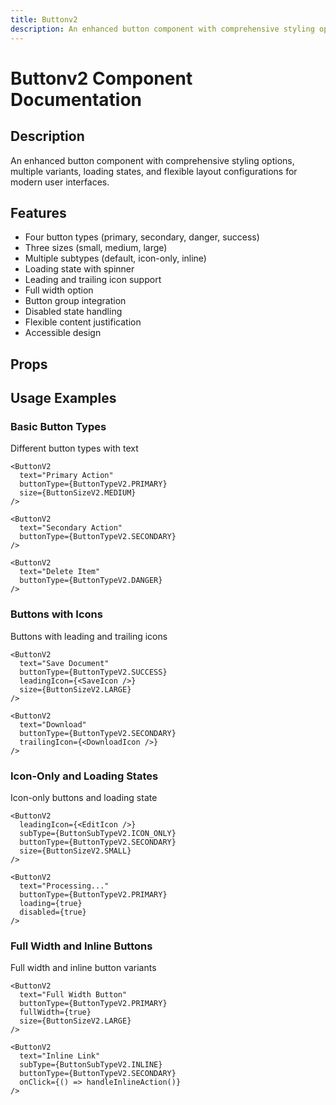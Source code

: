 ```yaml
---
title: Buttonv2
description: An enhanced button component with comprehensive styling options, multiple variants, loading states, and flexible layout configurations for modern user interfaces.
---
```



# Buttonv2 Component Documentation

## Description
An enhanced button component with comprehensive styling options, multiple variants, loading states, and flexible layout configurations for modern user interfaces.

## Features
- Four button types (primary, secondary, danger, success)
- Three sizes (small, medium, large)
- Multiple subtypes (default, icon-only, inline)
- Loading state with spinner
- Leading and trailing icon support
- Full width option
- Button group integration
- Disabled state handling
- Flexible content justification
- Accessible design

## Props

<BlendTypeTable componentMeta={buttonv2Meta} />

## Usage Examples

### Basic Button Types
Different button types with text

```tsx
<ButtonV2 
  text="Primary Action" 
  buttonType={ButtonTypeV2.PRIMARY} 
  size={ButtonSizeV2.MEDIUM}
/>

<ButtonV2 
  text="Secondary Action" 
  buttonType={ButtonTypeV2.SECONDARY} 
/>

<ButtonV2 
  text="Delete Item" 
  buttonType={ButtonTypeV2.DANGER} 
/>
```

### Buttons with Icons
Buttons with leading and trailing icons

```tsx
<ButtonV2 
  text="Save Document" 
  buttonType={ButtonTypeV2.SUCCESS}
  leadingIcon={<SaveIcon />}
  size={ButtonSizeV2.LARGE}
/>

<ButtonV2 
  text="Download" 
  buttonType={ButtonTypeV2.SECONDARY}
  trailingIcon={<DownloadIcon />}
/>
```

### Icon-Only and Loading States
Icon-only buttons and loading state

```tsx
<ButtonV2 
  leadingIcon={<EditIcon />}
  subType={ButtonSubTypeV2.ICON_ONLY}
  buttonType={ButtonTypeV2.SECONDARY}
  size={ButtonSizeV2.SMALL}
/>

<ButtonV2 
  text="Processing..." 
  buttonType={ButtonTypeV2.PRIMARY}
  loading={true}
  disabled={true}
/>
```

### Full Width and Inline Buttons
Full width and inline button variants

```tsx
<ButtonV2 
  text="Full Width Button" 
  buttonType={ButtonTypeV2.PRIMARY}
  fullWidth={true}
  size={ButtonSizeV2.LARGE}
/>

<ButtonV2 
  text="Inline Link" 
  subType={ButtonSubTypeV2.INLINE}
  buttonType={ButtonTypeV2.SECONDARY}
  onClick={() => handleInlineAction()}
/>
```

